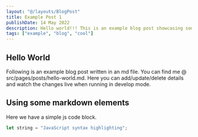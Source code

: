```yaml
---
layout: "@/layouts/BlogPost"
title: Example Post 1
publishDate: 14 May 2022
description: Hello world!!! This is an example blog post showcasing some of the cool stuff Astro Cactus theme can do.
tags: ["example", "blog", "cool"]
---
```



## Hello World

Following is an example blog post written in an md file. You can find me @ src/pages/posts/hello-world.md. Here you can add/update/delete details and watch the changes live when running in develop mode.

## Using some markdown elements

Here we have a simple js code block.

```js
let string = "JavaScript syntax highlighting";
```
